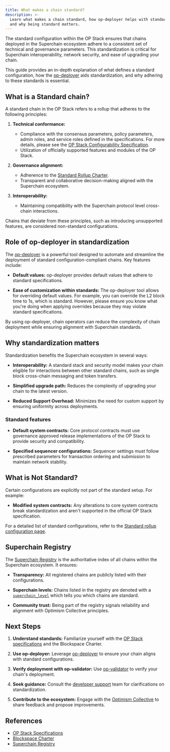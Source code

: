 ```yaml
---
title: What makes a chain standard?
description: >-
  Learn what makes a chain standard, how op-deployer helps with standardization,
  and why being standard matters.
---
```

The standard configuration within the OP Stack ensures that chains deployed in the Superchain ecosystem adhere to a consistent set of technical and governance parameters.
This standardization is critical for Superchain interoperability, network security, and ease of upgrading your chain.

This guide provides an in-depth explanation of what defines a standard configuration, how the [op-deployer](/operators/chain-operators/tools/op-deployer) aids standardization, and why adhering to these standards is essential.

## What is a Standard chain?

A standard chain in the OP Stack refers to a rollup that adheres to the following principles:

1.  **Technical conformance:**
    *   Compliance with the consensus parameters, policy parameters, admin roles, and service roles defined in the specifications. 
        For more details, please see the [OP Stack Configurability Specification](https://specs.optimism.io/protocol/configurability.html?utm_source=op-docs&utm_medium=docs).
    *   Utilization of officially supported features and modules of the OP Stack.

2.  **Governance alignment:**
    *   Adherence to the [Standard Rollup Charter](/superchain/blockspace-charter#the-standard-rollup-charter).
    *   Transparent and collaborative decision-making aligned with the Superchain ecosystem.

3.  **Interoperability:**
    *   Maintaining compatibility with the Superchain protocol level cross-chain interactions.

Chains that deviate from these principles, such as introducing unsupported features, are considered non-standard configurations.

## Role of op-deployer in standardization

The [op-deployer](/operators/chain-operators/tools/op-deployer) is a powerful tool designed to automate and streamline the deployment of standard configuration-compliant chains.
Key features include:

*   **Default values:**
    op-deployer provides default values that adhere to standard specifications.


*   **Ease of customization within standards:**
    The op-deployer tool allows for overriding default values. For example, you can override the L2 block time to 1s, which is standard. However, please ensure you know what you're doing when applying overrides because they may violate standard specifications.

By using op-deployer, chain operators can reduce the complexity of chain deployment while ensuring alignment with Superchain standards.


## Why standardization matters

Standardization benefits the Superchain ecosystem in several ways:

*   **Interoperability:**
    A standard stack and security model makes your chain eligible for interactions between other standard chains, such as single block cross-chain messaging and token transfers.

*   **Simplified upgrade path:**
    Reduces the complexity of upgrading your chain to the latest version.


*   **Reduced Support Overhead:**
    Minimizes the need for custom support by ensuring uniformity across deployments.


### Standard features

*   **Default system contracts:**
    Core protocol contracts must use governance approved release implementations of the OP Stack to provide security and compatibility.


*   **Specified sequencer configurations:**
    Sequencer settings must follow prescribed parameters for transaction ordering and submission to maintain network stability.

## What is Not Standard?

Certain configurations are explicitly not part of the standard setup. For example:

*   **Modified system contracts:**
    Any alterations to core system contracts break standardization and aren't supported in the official OP Stack specification.

For a detailed list of standard configurations, refer to the [Standard rollup configuration page](/superchain/blockspace-charter).

## Superchain Registry

The [Superchain Registry](/superchain/superchain-registry) is the authoritative index of all chains within the Superchain ecosystem. It ensures:

*   **Transparency:**
    All registered chains are publicly listed with their configurations.

*   **Superchain levels:**
    Chains listed in the registry are denoted with a [`superchain_level`](https://github.com/ethereum-optimism/superchain-registry/blob/main/docs/glossary.md#superchain-level-and-rollup-stage) which tells you which chains are standard.

*   **Community trust:**
    Being part of the registry signals reliability and alignment with Optimism Collective principles.

## Next Steps

1.  **Understand standards:**
    Familiarize yourself with the [OP Stack specifications](https://specs.optimism.io/protocol/configurability.html?utm_source=op-docs&utm_medium=docs) and the Blockspace Charter.

2.  **Use op-deployer:**
    Leverage [op-deployer](/operators/chain-operators/tools/op-deployer) to ensure your chain aligns with standard configurations.

3.  **Verify deployment with op-validator:**
    Use [op-validator](/operators/chain-operators/tools/op-validator) to verify your chain's deployment.

4.  **Seek guidance:**
    Consult the [developer support](https://github.com/ethereum-optimism/developers/discussions) team for clarifications on standardization.

5.  **Contribute to the ecosystem:**
    Engage with the [Optimism Collective](https://community.optimism.io/?utm_source=op-docs&utm_medium=docs) to share feedback and propose improvements.

## References

*   [OP Stack Specifications](https://specs.optimism.io/protocol/configurability.html?utm_source=op-docs&utm_medium=docs)
*   [Blockspace Charter](/superchain/blockspace-charter)
*   [Superchain Registry](https://github.com/ethereum-optimism/superchain-registry)
